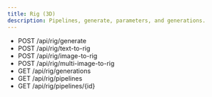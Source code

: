 ```yaml
---
title: Rig (3D)
description: Pipelines, generate, parameters, and generations.
---
```


- POST /api/rig/generate
- POST /api/rig/text-to-rig
- POST /api/rig/image-to-rig
- POST /api/rig/multi-image-to-rig
- GET /api/rig/generations
- GET /api/rig/pipelines
- GET /api/rig/pipelines/{id}
